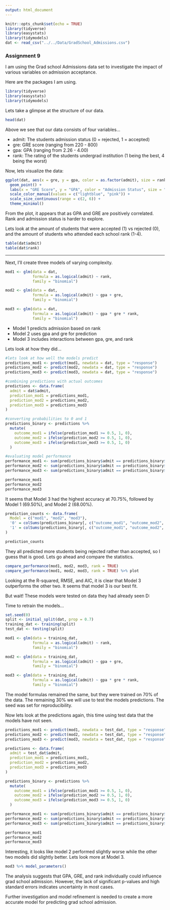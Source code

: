 ```yaml
---
output: html_document
---
```


```r
knitr::opts_chunk$set(echo = TRUE)
library(tidyverse)
library(easystats)
library(tidymodels)
dat <- read_csv("../../Data/GradSchool_Admissions.csv")
```

### Assignment 9

I am using the Grad school Admissions data set to investigate the impact of various variables on admission acceptance.

Here are the packages I am using.

```r
library(tidyverse)
library(easystats)
library(tidymodels)
```

Lets take a glimpse at the structure of our data. 

```r
head(dat)
```

Above we see that our data consists of four variables...

-   admit: The students admission status (0 = rejected, 1 = accepted)
-   gre: GRE score (ranging from 220 - 800)
-   gpa: GPA (ranging from 2.26 - 4.00)
-   rank: The rating of the students undergrad institution (1 being the best, 4 being the worst)

Now, lets visualize the data:

```r
ggplot(dat, aes(x = gre, y = gpa, color = as.factor(admit), size = rank)) +
  geom_point() +
  labs(x = "GRE Score", y = "GPA", color = "Admission Status", size = "Rank") +
  scale_color_manual(values = c("lightblue", "pink")) +
  scale_size_continuous(range = c(2, 6)) +  
  theme_minimal()
```

From the plot, it appears that as GPA and GRE are positively correlated. Rank and admission status is harder to explore. 

Lets look at the amount of students that were accepted (1) vs rejected (0), and the amount of students who attended each school rank (1-4).

```r
table(dat$admit)
table(dat$rank)
```

------------------------------------------------------------------------

Next, I'll create three models of varying complexity.

```r
mod1 <- glm(data = dat,
            formula = as.logical(admit) ~ rank,
            family = "binomial")

mod2 <- glm(data = dat,
            formula = as.logical(admit) ~ gpa + gre,
            family = "binomial")

mod3 <- glm(data = dat,
            formula = as.logical(admit) ~ gpa * gre * rank,
            family = "binomial")
```

-   Model 1 predicts admission based on rank
-   Model 2 uses gpa and gre for prediction
-   Model 3 includes interactions between gpa, gre, and rank

Lets look at how they did...

```r
#lets look at how well the models predict
predictions_mod1 <- predict(mod1, newdata = dat, type = "response")
predictions_mod2 <- predict(mod2, newdata = dat, type = "response")
predictions_mod3 <- predict(mod3, newdata = dat, type = "response")

#combining predictions with actual outcomes
predictions <- data.frame(
  admit = dat$admit,
  prediction_mod1 = predictions_mod1,
  prediction_mod2 = predictions_mod2,
  prediction_mod3 = predictions_mod3
)

#converting probabilities to 0 and 1
predictions_binary <- predictions %>%
  mutate(
    outcome_mod1 = ifelse(prediction_mod1 >= 0.5, 1, 0),
    outcome_mod2 = ifelse(prediction_mod2 >= 0.5, 1, 0),
    outcome_mod3 = ifelse(prediction_mod3 >= 0.5, 1, 0)
  )

#evaluating model performance
performance_mod1 <- sum(predictions_binary$admit == predictions_binary$outcome_mod1) / nrow(predictions_binary)
performance_mod2 <- sum(predictions_binary$admit == predictions_binary$outcome_mod2) / nrow(predictions_binary)
performance_mod3 <- sum(predictions_binary$admit == predictions_binary$outcome_mod3) / nrow(predictions_binary)

```

```r
performance_mod1
performance_mod2
performance_mod3
```

It seems that Model 3 had the highest accuracy at 70.75%, followed by Model 1 (69.50%), and Model 2 (68.00%). 

```r
prediction_counts <- data.frame(
  Model = c("mod1", "mod2", "mod3"),
  '0' = colSums(predictions_binary[, c("outcome_mod1", "outcome_mod2", "outcome_mod3")] == 0),
  '1' = colSums(predictions_binary[, c("outcome_mod1", "outcome_mod2", "outcome_mod3")] == 1)
)

```

```r
prediction_counts
```

They all predicted more students being rejected rather than accepted, so I guess that is good. Lets go ahead and compare the statistics.

```r
compare_performance(mod1, mod2, mod3, rank = TRUE)
compare_performance(mod1, mod2, mod3, rank = TRUE) %>% plot
```

Looking at the R-squared, RMSE, and AIC, it is clear that Model 3 outperforms the other two. It seems that model 3 is our best fit. 

But wait! These models were tested on data they had already seen D: 

Time to retrain the models...

```r
set.seed(0)
split <- initial_split(dat, prop = 0.7)
training_dat <- training(split)
test_dat <- testing(split)

mod1 <- glm(data = training_dat,
            formula = as.logical(admit) ~ rank,
            family = "binomial")

mod2 <- glm(data = training_dat,
            formula = as.logical(admit) ~ gpa + gre,
            family = "binomial")

mod3 <- glm(data = training_dat,
            formula = as.logical(admit) ~ gpa * gre * rank,
            family = "binomial")
```

The model formulas remained the same, but they were trained on 70% of the data. The remaining 30% we will use to test the models predictions. The seed was set for reproducibility.

Now lets look at the predictions again, this time using test data that the models have not seen. 

```r
predictions_mod1 <- predict(mod1, newdata = test_dat, type = "response")
predictions_mod2 <- predict(mod2, newdata = test_dat, type = "response")
predictions_mod3 <- predict(mod3, newdata = test_dat, type = "response")

predictions <- data.frame(
  admit = test_dat$admit,
  prediction_mod1 = predictions_mod1,
  prediction_mod2 = predictions_mod2,
  prediction_mod3 = predictions_mod3
)

predictions_binary <- predictions %>%
  mutate(
    outcome_mod1 = ifelse(prediction_mod1 >= 0.5, 1, 0),
    outcome_mod2 = ifelse(prediction_mod2 >= 0.5, 1, 0),
    outcome_mod3 = ifelse(prediction_mod3 >= 0.5, 1, 0)
  )

performance_mod1 <- sum(predictions_binary$admit == predictions_binary$outcome_mod1) / nrow(predictions_binary)
performance_mod2 <- sum(predictions_binary$admit == predictions_binary$outcome_mod2) / nrow(predictions_binary)
performance_mod3 <- sum(predictions_binary$admit == predictions_binary$outcome_mod3) / nrow(predictions_binary)
```
```r
performance_mod1
performance_mod2
performance_mod3
```

Interesting, it looks like model 2 performed slightly worse while the other two models did slightly better. 
Lets look more at Model 3.

```r
mod3 %>% model_parameters()
```

The analysis suggests that GPA, GRE, and rank individually could influence grad school admission. However, the lack of significant p-values and high standard errors indicates uncertainty in most cases.

Further investigation and model refinement is needed to create a more accurate model for predicting grad school admission. 
